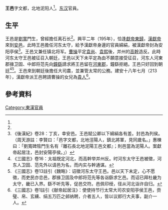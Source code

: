 '''王邑'''字文都，北地泥阳人<ref name=劉寬/>。[[东汉|东汉]]官員。
==生平==
王邑是[[劉寬|劉寬]]門生，曾經擔任离石长<ref name=劉寬/>。興平二年（195年），恰逢[[獻帝東歸|獻帝東歸]]，[[漢獻帝|漢獻帝]]來到[[安邑|安邑]]，此時王邑擔任河东太守，給予漢獻帝身邊的官員綿絹，被漢獻帝封為安阳亭侯<ref name=劉寬>《後漢紀》卷28：丁亥，幸安邑。王邑賦公卿以下綿絹各有差。封邑為列侯。（周天游註：李賢曰：「邑字文都，北地涇陽人，鎮北將軍，見同歲名。」惠棟曰：「劉寬碑陰門生名有『離石長北地泥陽王邑文都』；則邑當為泥陽人。案獻帝起居注，邑封安陽亭侯。」）</ref>。王邑又兼任镇北将军。[[曹操|曹操]]平定[[袁尚|袁尚]]、[[袁熙|袁熙]]後，并州的[[高幹|高幹]]造反。此時河东太守王邑被征召入朝廷，王邑以天下未平定為由不願意接受征召，河东人河東郡掾卫固、中郎将范先向[[鐘繇|鐘繇]]請求將王邑留在[[河東郡_(中國)|河東郡]]，鐘繇拒絕。王邑只好回到朝廷<ref>《三國志》卷16：太祖既定河北，而高幹举并州反。时河东太守王邑被徵，河东人卫固、范先外以请邑为名，而内实与幹通谋。</ref><ref>《三國志》卷13註引《魏略》：诏徵河东太守王邑。邑以天下未定，心不愿徵，而吏民亦恋邑，郡掾卫固及中郎将范先等各诣繇求乞邑。而诏已拜杜畿为太守，畿已入界。繇不听先等，促邑交符。邑佩印绶，径从河北诣许自归。</ref>。王邑來到朝廷後擔任大司農，並兼管太常的公務。建安十八年七月（213年），漢獻帝派王邑聘請曹操的女兒為[[貴人|貴人]]<ref>《三國志》卷1註引《献帝起居注》：使使持节行太常大司农安阳亭侯王邑，赍璧、帛、玄纁、绢五万匹之邺纳聘，介者五人，皆以议郎行大夫事，副介一人。</ref>。

== 參考資料 ==
{{Reflist|2}}

[[Category:東漢官員|Category:東漢官員]]
